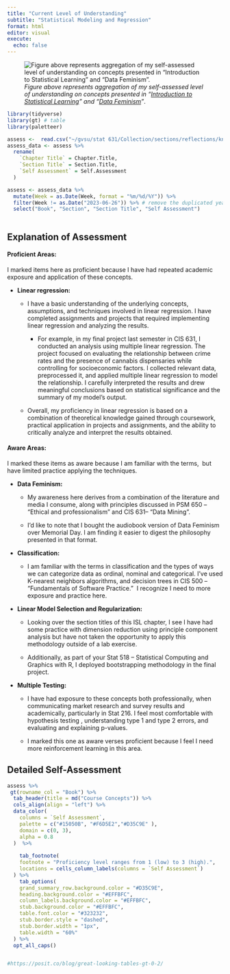 ```yaml
---
title: "Current Level of Understanding"
subtitle: "Statistical Modeling and Regression" 
format: html
editor: visual
execute:
  echo: false
---
```


![*Figure above represents aggregation of my self-assessed level of understanding on concepts presented in "[Introduction to Statistical Learning](https://www.statlearning.com/){target="_blank"}" and "[Data Feminism](https://data-feminism.mitpress.mit.edu/){target="_blank"}"*.](images/knowledge_stellar.png)

```r
library(tidyverse)
library(gt) # table
library(paletteer)

```

```r
assess <-  read.csv("~/gvsu/stat 631/Collection/sections/reflections/knowledge/assessment.csv")
assess_data <- assess %>% 
  rename(
    `Chapter Title` = Chapter.Title,
    `Section Title` = Section.Title,
    `Self Assessment` = Self.Assessment
  ) 

assess <- assess_data %>%
  mutate(Week = as.Date(Week, format = "%m/%d/%Y")) %>%
  filter(Week != as.Date("2023-06-26")) %>% # remove the duplicated year
  select("Book", "Section", "Section Title", "Self Assessment")
   

```

## Explanation of Assessment

#### **Proficient Areas:**

I marked items here as proficient because I have had repeated academic exposure and application of these concepts.

-   **Linear regression:**

    -   I have a basic understanding of the underlying concepts, assumptions, and techniques involved in linear regression. I have completed assignments and projects that required implementing linear regression and analyzing the results.

        -   For example, in my final project last semester in CIS 631, I conducted an analysis using multiple linear regression. The project focused on evaluating the relationship between crime rates and the presence of cannabis dispensaries while controlling for socioeconomic factors. I collected relevant data, preprocessed it, and applied multiple linear regression to model the relationship. I carefully interpreted the results and drew meaningful conclusions based on statistical significance and the summary of my model's output.

    -   Overall, my proficiency in linear regression is based on a combination of theoretical knowledge gained through coursework, practical application in projects and assignments, and the ability to critically analyze and interpret the results obtained.

#### **Aware Areas:**

I marked these items as aware because I am familiar with the terms,  but have limited practice applying the techniques.

-   **Data Feminism:**

    -   My awareness here derives from a combination of the literature and media I consume, along with principles discussed in PSM 650 -- "Ethical and professionalism" and CIS 631-- "Data Mining".

    -   I'd like to note that I bought the audiobook version of Data Feminism over Memorial Day. I am finding it easier to digest the philosophy presented in that format. 

-   **Classification:**

    -   I am familiar with the terms in classification and the types of ways we can categorize data as ordinal, nominal and categorical. I've used K-nearest neighbors algorithms, and decision trees in CIS 500 -- "Fundamentals of Software Practice."  I recognize I need to more exposure and practice here.

-   **Linear Model Selection and Regularization:**

    -   Looking over the section titles of this ISL chapter, I see I have had some practice with dimension reduction using principle component analysis but have not taken the opportunity to apply this methodology outside of a lab exercise.

    -   Additionally, as part of your Stat 518 -- Statistical Computing and Graphics with R, I deployed bootstrapping methodology in the final project.

-   **Multiple Testing:**

    -   I have had exposure to these concepts both professionally, when communicating market research and survey results and academically, particularly in Stat 216. I feel most comfortable with hypothesis testing , understanding type 1 and type 2 errors, and evaluating and explaining p-values.

    -   I marked this one as aware verses proficient because I feel I need more reinforcement learning in this area.

## Detailed Self-Assessment

```r

assess %>% 
 gt(rowname_col = "Book") %>%
  tab_header(title = md("Course Concepts")) %>% 
  cols_align(align = "left") %>% 
  data_color(
    columns = `Self Assessment`,
    palette = c("#15050B", "#F6D5E2","#D35C9E" ),
    domain = c(0, 3),
    alpha = 0.8
  )  %>% 
  
    tab_footnote(
    footnote = "Proficiency level ranges from 1 (low) to 3 (high).",
    locations = cells_column_labels(columns = `Self Assessment`)
  ) %>% 
    tab_options(
    grand_summary_row.background.color = "#D35C9E",
    heading.background.color = "#EFFBFC",
    column_labels.background.color = "#EFFBFC",
    stub.background.color = "#EFFBFC",
    table.font.color = "#323232",
    stub.border.style = "dashed",
    stub.border.width = "1px",
    table.width = "60%"
  ) %>%
  opt_all_caps()


#https://posit.co/blog/great-looking-tables-gt-0-2/

```
